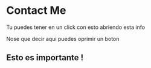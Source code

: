 
# Contact Me

Tu puedes tener en un click con esto abriendo esta info

Nose que decir aqui puedes oprimir un boton

<Wave />
<div style={{ background: 'red' }}> 

## Esto es importante ! 

</div>
